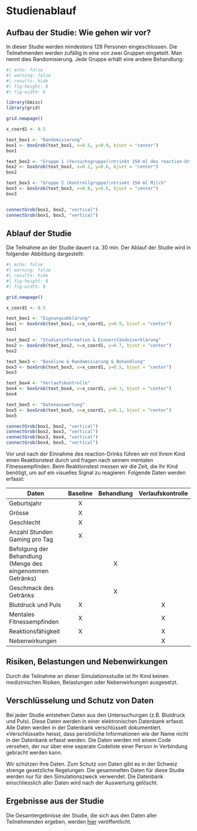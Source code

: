 # Studienablauf

## Aufbau der Studie: Wie gehen wir vor?

In dieser Studie werden mindestens 128 Personen eingeschlossen. Die Teilnehmenden werden zufällig in eine von zwei Gruppen eingeteilt. Man nennt dies Randomisierung. Jede Gruppe erhält eine andere Behandlung:

```r
#| echo: false
#| warning: false
#| results: hide
#| fig-height: 8
#| fig-width: 8

library(Gmisc)
library(grid)

grid.newpage()

x_coord1 <- 0.5

text_box1 <- "Randomisierung"
box1 <- boxGrob(text_box1, x=0.5, y=0.9, bjust = "center")
box1

text_box2 <- "Gruppe 1 (Versuchsgruppe)\ntrinkt 150 ml des reaction-Drinks"
box2 <- boxGrob(text_box2, x=0.2, y=0.6, bjust = "center")
box2

text_box3 <- "Gruppe 2 (Kontrollgruppe)\ntrinkt 150 ml Milch"
box3 <- boxGrob(text_box3, x=0.8, y=0.6, bjust = "center")
box3


connectGrob(box1, box2, "vertical")
connectGrob(box1, box3, "vertical")
```

## Ablauf der Studie

Die Teilnahme an der Studie dauert ca. 30 min. Der Ablauf der Studie wird in folgender Abbildung dargestellt:

```r
#| echo: false
#| warning: false
#| results: hide
#| fig-height: 8
#| fig-width: 8

grid.newpage()

x_coord1 <- 0.5

text_box1 <- "Eignungsabklärung"
box1 <- boxGrob(text_box1, x=x_coord1, y=0.9, bjust = "center")
box1

text_box2 <- "Studieninformation & Einverständniserklärung"
box2 <- boxGrob(text_box2, x=x_coord1, y=0.7, bjust = "center")
box2

text_box3 <- "Baseline & Randomisierung & Behandlung"
box3 <- boxGrob(text_box3, x=x_coord1, y=0.5, bjust = "center")
box3

text_box4 <- "Verlaufskontrolle"
box4 <- boxGrob(text_box4, x=x_coord1, y=0.3, bjust = "center")
box4

text_box5 <- "Datenauswertung"
box5 <- boxGrob(text_box5, x=x_coord1, y=0.1, bjust = "center")
box5

connectGrob(box1, box2, "vertical")
connectGrob(box2, box3, "vertical")
connectGrob(box3, box4, "vertical")
connectGrob(box4, box5, "vertical")
```

Vor und nach der Einnahme des reaction-Drinks führen wir mit Ihrem Kind einen Reaktionstest durch und fragen nach seinem mentalen Fitnessempfinden. Beim Reaktionstest messen wir die Zeit, die Ihr Kind benötigt, um auf ein visuelles Signal zu reagieren. Folgende Daten werden erfasst:

| Daten | Baseline | Behandlung | Verlaufskontrolle |
|-------|:----------:|:------------:|:-------------------:|
| Geburtsjahr | X | | |
| Grösse | X | | |
| Geschlecht | X | | |
| Anzahl Stunden Gaming pro Tag | X | | |
| Befolgung der Behandlung (Menge des eingenommen Getränks) | | X | |
| Geschmack des Getränks | | X | |
| Blutdruck und Puls | X | | X |
| Mentales Fitnessempfinden | X | |     X |
| Reaktionsfähigkeit | X | |    X |
| Nebenwirkungen | | | X |

## Risiken, Belastungen und Nebenwirkungen

Durch die Teilnahme an dieser Simulationsstudie ist Ihr Kind keinen medizinischen Risiken, Belastungen oder Nebenwirkungen ausgesetzt.

## Verschlüsselung und Schutz von Daten

Bei jeder Studie entstehen Daten aus den Untersuchungen (z.B. Blutdruck und Puls). Diese Daten werden in einer elektronischen Datenbank erfasst. Alle Daten werden in der Datenbank verschlüsselt dokumentiert. «Verschlüsselt» heisst, dass persönliche Informationen wie der Name nicht in der Datenbank erfasst werden. Die Daten werden mit einem Code versehen, der nur über eine separate Codeliste einer Person in Verbindung gebracht werden kann.

Wir schützen Ihre Daten. Zum Schutz von Daten gibt es in der Schweiz strenge gesetzliche Regelungen. Die gesammelten Daten für diese Studie werden nur für den Simulationszweck verwendet. Die Datenbank einschliesslich aller Daten wird nach der Auswertung gelöscht.

## Ergebnisse aus der Studie

Die Gesamtergebnisse der Studie, die sich aus den Daten aller Teilnehmenden ergeben, werden [hier](https://www.reaction-by-dcr.ch/02-results.html) veröffentlicht.
